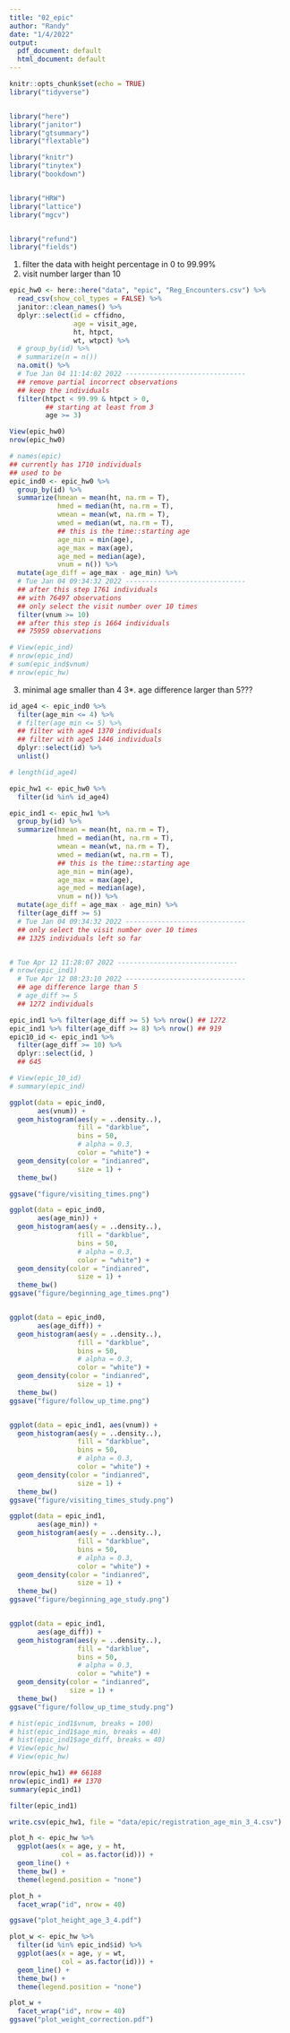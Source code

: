```yaml
---
title: "02_epic"
author: "Randy"
date: "1/4/2022"
output:
  pdf_document: default
  html_document: default
---
```


```r
knitr::opts_chunk$set(echo = TRUE)
library("tidyverse")


library("here")
library("janitor")
library("gtsummary")
library("flextable")

library("knitr")
library("tinytex")
library("bookdown")


library("HRW")
library("lattice")
library("mgcv")


library("refund")
library("fields")
```

1.  filter the data with height percentage in 0 to 99.99%
2.  visit number larger than 10

```r
epic_hw0 <- here::here("data", "epic", "Reg_Encounters.csv") %>% 
  read_csv(show_col_types = FALSE) %>%
  janitor::clean_names() %>% 
  dplyr::select(id = cffidno,  
                age = visit_age,
                ht, htpct,
                wt, wtpct) %>%
  # group_by(id) %>%
  # summarize(n = n())
  na.omit() %>%
  # Tue Jan 04 11:14:02 2022 ------------------------------
  ## remove partial incorrect observations
  ## keep the individuals
  filter(htpct < 99.99 & htpct > 0,
         ## starting at least from 3
         age >= 3)

View(epic_hw0)
nrow(epic_hw0)

# names(epic)
## currently has 1710 individuals
## used to be 
epic_ind0 <- epic_hw0 %>%
  group_by(id) %>%
  summarize(hmean = mean(ht, na.rm = T),
            hmed = median(ht, na.rm = T),
            wmean = mean(wt, na.rm = T),
            wmed = median(wt, na.rm = T),
            ## this is the time::starting age
            age_min = min(age),
            age_max = max(age),
            age_med = median(age),
            vnum = n()) %>%
  mutate(age_diff = age_max - age_min) %>%
  # Tue Jan 04 09:34:32 2022 ------------------------------
  ## after this step 1761 individuals
  ## with 76497 observations
  ## only select the visit number over 10 times
  filter(vnum >= 10)
  ## after this step is 1664 individuals
  ## 75959 observations

# View(epic_ind)
# nrow(epic_ind)
# sum(epic_ind$vnum)
# nrow(epic_hw)
```

3.  minimal age smaller than 4 3\*. age difference larger than 5???

```r
id_age4 <- epic_ind0 %>% 
  filter(age_min <= 4) %>%
  # filter(age_min <= 5) %>%
  ## filter with age4 1370 individuals
  ## filter with age5 1446 individuals
  dplyr::select(id) %>% 
  unlist()

# length(id_age4)

epic_hw1 <- epic_hw0 %>%
  filter(id %in% id_age4)

epic_ind1 <- epic_hw1 %>%
  group_by(id) %>%
  summarize(hmean = mean(ht, na.rm = T),
            hmed = median(ht, na.rm = T),
            wmean = mean(wt, na.rm = T),
            wmed = median(wt, na.rm = T),
            ## this is the time::starting age
            age_min = min(age),
            age_max = max(age),
            age_med = median(age),
            vnum = n()) %>%
  mutate(age_diff = age_max - age_min) %>%
  filter(age_diff >= 5)
  # Tue Jan 04 09:34:32 2022 ------------------------------
  ## only select the visit number over 10 times
  ## 1325 individuals left so far


# Tue Apr 12 11:28:07 2022 ------------------------------
# nrow(epic_ind1)
  # Tue Apr 12 08:23:10 2022 ------------------------------
  ## age difference large than 5
  # age_diff >= 5
  ## 1272 individuals
```

```r
epic_ind1 %>% filter(age_diff >= 5) %>% nrow() ## 1272
epic_ind1 %>% filter(age_diff >= 8) %>% nrow() ## 919
epic10_id <- epic_ind1 %>% 
  filter(age_diff >= 10) %>% 
  dplyr::select(id, )
  ## 645
```

```r
# View(epic_10_id)
# summary(epic_ind)

ggplot(data = epic_ind0, 
       aes(vnum)) +
  geom_histogram(aes(y = ..density..),
                 fill = "darkblue", 
                 bins = 50,
                 # alpha = 0.3, 
                 color = "white") +
  geom_density(color = "indianred",
                 size = 1) +
  theme_bw()

ggsave("figure/visiting_times.png")

ggplot(data = epic_ind0, 
       aes(age_min)) +
  geom_histogram(aes(y = ..density..),
                 fill = "darkblue", 
                 bins = 50,
                 # alpha = 0.3, 
                 color = "white") +
  geom_density(color = "indianred",
                 size = 1) +
  theme_bw()
ggsave("figure/beginning_age_times.png")


ggplot(data = epic_ind0, 
       aes(age_diff)) +
  geom_histogram(aes(y = ..density..),
                 fill = "darkblue", 
                 bins = 50,
                 # alpha = 0.3, 
                 color = "white") +
  geom_density(color = "indianred",
                 size = 1) +
  theme_bw()
ggsave("figure/follow_up_time.png")


ggplot(data = epic_ind1, aes(vnum)) +
  geom_histogram(aes(y = ..density..),
                 fill = "darkblue", 
                 bins = 50,
                 # alpha = 0.3, 
                 color = "white") +
  geom_density(color = "indianred",
                 size = 1) +
  theme_bw()
ggsave("figure/visiting_times_study.png")

ggplot(data = epic_ind1,
       aes(age_min)) +
  geom_histogram(aes(y = ..density..),
                 fill = "darkblue", 
                 bins = 50,
                 # alpha = 0.3, 
                 color = "white") +
  geom_density(color = "indianred",
                 size = 1) +
  theme_bw()
ggsave("figure/beginning_age_study.png")


ggplot(data = epic_ind1, 
       aes(age_diff)) +
  geom_histogram(aes(y = ..density..),
                 fill = "darkblue", 
                 bins = 50,
                 # alpha = 0.3, 
                 color = "white") +
  geom_density(color = "indianred",
               size = 1) +
  theme_bw()
ggsave("figure/follow_up_time_study.png")
```



```r
# hist(epic_ind1$vnum, breaks = 100)
# hist(epic_ind1$age_min, breaks = 40)
# hist(epic_ind1$age_diff, breaks = 40)
# View(epic_hw)
# View(epic_hw)

nrow(epic_hw1) ## 66188
nrow(epic_ind1) ## 1370
summary(epic_ind1)

filter(epic_ind1)

write.csv(epic_hw1, file = "data/epic/registration_age_min_3_4.csv")
```

<!-- ```{r} -->

<!-- id103687 <- epic_hw %>% -->

<!--   filter(id == 103687)  -->

<!-- id103687 %>% -->

<!--   ggplot(aes(x = age, y = ht)) + -->

<!--   geom_line() + -->

<!--   theme_bw() + -->

<!--   theme(legend.position = "none") -->

<!-- id140463 <- epic_hw %>% -->

<!--   filter(id == 140463)  -->

<!-- id140463 %>% -->

<!--   ggplot(aes(x = age, y = ht)) + -->

<!--   geom_line() + -->

<!--   theme_bw() + -->

<!--   theme(legend.position = "none") -->

<!-- id141036 <- epic_hw %>% -->

<!--   filter(id == 141036)  -->

<!-- id141036 %>% -->

<!--   ggplot(aes(x = age, y = wt)) + -->

<!--   geom_line() + -->

<!--   theme_bw() + -->

<!--   theme(legend.position = "none") -->

<!-- id150448 <- epic_hw %>% -->

<!--   filter(id == 150448)  -->

<!-- id150448 %>% -->

<!--   ggplot(aes(x = age, y = wt)) + -->

<!--   geom_line() + -->

<!--   theme_bw() + -->

<!--   theme(legend.position = "none") -->

<!-- id107803 <- epic_hw %>% -->

<!--   filter(id == 107803)  -->

<!-- id107803 %>% -->

<!--   ggplot(aes(x = age, y = wt)) + -->

<!--   geom_line() + -->

<!--   theme_bw() + -->

<!--   theme(legend.position = "none") -->

<!-- id103614 <- epic_hw %>% -->

<!--   filter(id == 103614)  -->

<!-- id103614 %>% -->

<!--   ggplot(aes(x = age, y = wt)) + -->

<!--   geom_line() + -->

<!--   theme_bw() + -->

<!--   theme(legend.position = "none") -->

<!-- View(id103614) -->

<!-- View(id107803) -->

<!-- View(id140463) -->

<!-- View(id103687) -->

<!-- View(id141036) -->

<!-- ``` -->

```r
plot_h <- epic_hw %>%
  ggplot(aes(x = age, y = ht, 
             col = as.factor(id))) +
  geom_line() +
  theme_bw() +
  theme(legend.position = "none")

plot_h +
  facet_wrap("id", nrow = 40)

ggsave("plot_height_age_3_4.pdf")
```

```r
plot_w <- epic_hw %>%
  filter(id %in% epic_ind$id) %>% 
  ggplot(aes(x = age, y = wt, 
             col = as.factor(id))) +
  geom_line() +
  theme_bw() +
  theme(legend.position = "none")

plot_w + 
  facet_wrap("id", nrow = 40)
ggsave("plot_weight_correction.pdf")
```
